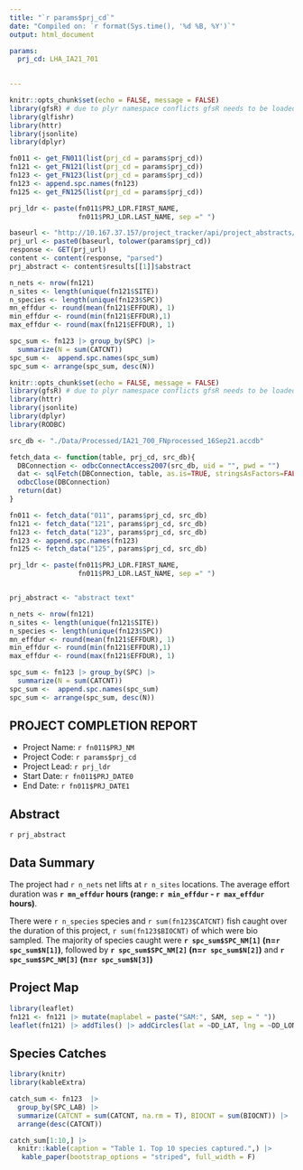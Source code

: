 ```yaml
---
title: "`r params$prj_cd`"
date: "Compiled on: `r format(Sys.time(), '%d %B, %Y')`"
output: html_document

params:
  prj_cd: LHA_IA21_701

  
---
```

<!-- this document is intended to be run using "knit with parameters" -->
<!-- the user can then provide a project code to generate a report -->
<!-- alternatively the prj_cd parameter can be edited above -->
<!-- save the report output to the Reports folder -->
<!-- if using the API to fetch your data, connect to VPN and switch 'eval=FALSE' from the setup_API chunk to setup_Access -->
<!-- for help with glfishr commands go to: https://github.com/AdamCottrill/glfishr -->
<!-- under 'Tools -> Global Options -> RMarkdown' ensure that the dropdown 'Evaluate chunks in directory' is set to 'Projects' -->
<!-- this text above this line will not be rendered in the final document -->


```r
knitr::opts_chunk$set(echo = FALSE, message = FALSE)
library(gfsR) # due to plyr namespace conflicts gfsR needs to be loaded before dplyr
library(glfishr)
library(httr)
library(jsonlite)
library(dplyr)

fn011 <- get_FN011(list(prj_cd = params$prj_cd))
fn121 <- get_FN121(list(prj_cd = params$prj_cd))
fn123 <- get_FN123(list(prj_cd = params$prj_cd))
fn123 <- append.spc.names(fn123)
fn125 <- get_FN125(list(prj_cd = params$prj_cd))

prj_ldr <- paste(fn011$PRJ_LDR.FIRST_NAME, 
                 fn011$PRJ_LDR.LAST_NAME, sep =" ")

baseurl <- "http://10.167.37.157/project_tracker/api/project_abstracts/?format=json&prj_cd="
prj_url <- paste0(baseurl, tolower(params$prj_cd))
response <- GET(prj_url)
content <- content(response, "parsed")
prj_abstract <- content$results[[1]]$abstract

n_nets <- nrow(fn121)
n_sites <- length(unique(fn121$SITE))
n_species <- length(unique(fn123$SPC))
mn_effdur <- round(mean(fn121$EFFDUR), 1)
min_effdur <- round(min(fn121$EFFDUR),1)
max_effdur <- round(max(fn121$EFFDUR), 1)

spc_sum <- fn123 |> group_by(SPC) |> 
  summarize(N = sum(CATCNT)) 
spc_sum <-  append.spc.names(spc_sum)
spc_sum <- arrange(spc_sum, desc(N))
```

```r
knitr::opts_chunk$set(echo = FALSE, message = FALSE)
library(gfsR) # due to plyr namespace conflicts gfsR needs to be loaded before dplyr
library(httr)
library(jsonlite)
library(dplyr)
library(RODBC)

src_db <- "./Data/Processed/IA21_700_FNprocessed_16Sep21.accdb"

fetch_data <- function(table, prj_cd, src_db){
  DBConnection <- odbcConnectAccess2007(src_db, uid = "", pwd = "")
  dat <- sqlFetch(DBConnection, table, as.is=TRUE, stringsAsFactors=FALSE)
  odbcClose(DBConnection)
  return(dat)
}

fn011 <- fetch_data("011", params$prj_cd, src_db)
fn121 <- fetch_data("121", params$prj_cd, src_db)
fn123 <- fetch_data("123", params$prj_cd, src_db)
fn123 <- append.spc.names(fn123)
fn125 <- fetch_data("125", params$prj_cd, src_db)

prj_ldr <- paste(fn011$PRJ_LDR.FIRST_NAME, 
                 fn011$PRJ_LDR.LAST_NAME, sep =" ")


prj_abstract <- "abstract text"

n_nets <- nrow(fn121)
n_sites <- length(unique(fn121$SITE))
n_species <- length(unique(fn123$SPC))
mn_effdur <- round(mean(fn121$EFFDUR), 1)
min_effdur <- round(min(fn121$EFFDUR),1)
max_effdur <- round(max(fn121$EFFDUR), 1)

spc_sum <- fn123 |> group_by(SPC) |> 
  summarize(N = sum(CATCNT)) 
spc_sum <-  append.spc.names(spc_sum)
spc_sum <- arrange(spc_sum, desc(N))
```

## PROJECT COMPLETION REPORT

- Project Name: `r fn011$PRJ_NM`
- Project Code: `r params$prj_cd`
- Project Lead: `r prj_ldr`
- Start Date: `r fn011$PRJ_DATE0`
- End Date: `r fn011$PRJ_DATE1`


## Abstract
`r prj_abstract`

## Data Summary
The project had `r n_nets` net lifts at `r n_sites` locations. The average effort duration was **`r mn_effdur` hours (range: `r min_effdur` - `r max_effdur` hours)**.

There were `r n_species` species and `r sum(fn123$CATCNT)` fish caught over the duration of this project, `r sum(fn123$BIOCNT)` of which were bio sampled. The majority of species caught were **`r spc_sum$SPC_NM[1]` (n=`r spc_sum$N[1]`)**, followed by **`r spc_sum$SPC_NM[2]` (n=`r spc_sum$N[2]`)** and **`r spc_sum$SPC_NM[3]` (n=`r spc_sum$N[3]`)**

## Project Map
```r
library(leaflet)
fn121 <- fn121 |> mutate(maplabel = paste("SAM:", SAM, sep = " "))
leaflet(fn121) |> addTiles() |> addCircles(lat = ~DD_LAT, lng = ~DD_LON, popup = ~maplabel)
```

## Species Catches
```r
library(knitr)
library(kableExtra)

catch_sum <- fn123  |> 
  group_by(SPC_LAB) |> 
  summarize(CATCNT = sum(CATCNT, na.rm = T), BIOCNT = sum(BIOCNT)) |> 
  arrange(desc(CATCNT))

catch_sum[1:10,] |> 
  knitr::kable(caption = "Table 1. Top 10 species captured.",) |> 
   kable_paper(bootstrap_options = "striped", full_width = F)

```

